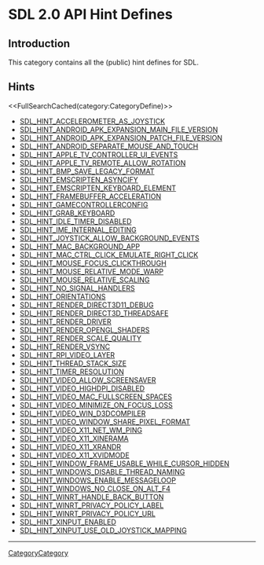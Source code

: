 

= SDL 2.0 API Hint Defines =


== Introduction ==

This category contains all the (public) hint defines for SDL.

== Hints ==

<<FullSearchCached(category:CategoryDefine)>>

<!-- BEGIN CATEGORY LIST -->
* [[SDL_HINT_ACCELEROMETER_AS_JOYSTICK]]
* [[SDL_HINT_ANDROID_APK_EXPANSION_MAIN_FILE_VERSION]]
* [[SDL_HINT_ANDROID_APK_EXPANSION_PATCH_FILE_VERSION]]
* [[SDL_HINT_ANDROID_SEPARATE_MOUSE_AND_TOUCH]]
* [[SDL_HINT_APPLE_TV_CONTROLLER_UI_EVENTS]]
* [[SDL_HINT_APPLE_TV_REMOTE_ALLOW_ROTATION]]
* [[SDL_HINT_BMP_SAVE_LEGACY_FORMAT]]
* [[SDL_HINT_EMSCRIPTEN_ASYNCIFY]]
* [[SDL_HINT_EMSCRIPTEN_KEYBOARD_ELEMENT]]
* [[SDL_HINT_FRAMEBUFFER_ACCELERATION]]
* [[SDL_HINT_GAMECONTROLLERCONFIG]]
* [[SDL_HINT_GRAB_KEYBOARD]]
* [[SDL_HINT_IDLE_TIMER_DISABLED]]
* [[SDL_HINT_IME_INTERNAL_EDITING]]
* [[SDL_HINT_JOYSTICK_ALLOW_BACKGROUND_EVENTS]]
* [[SDL_HINT_MAC_BACKGROUND_APP]]
* [[SDL_HINT_MAC_CTRL_CLICK_EMULATE_RIGHT_CLICK]]
* [[SDL_HINT_MOUSE_FOCUS_CLICKTHROUGH]]
* [[SDL_HINT_MOUSE_RELATIVE_MODE_WARP]]
* [[SDL_HINT_MOUSE_RELATIVE_SCALING]]
* [[SDL_HINT_NO_SIGNAL_HANDLERS]]
* [[SDL_HINT_ORIENTATIONS]]
* [[SDL_HINT_RENDER_DIRECT3D11_DEBUG]]
* [[SDL_HINT_RENDER_DIRECT3D_THREADSAFE]]
* [[SDL_HINT_RENDER_DRIVER]]
* [[SDL_HINT_RENDER_OPENGL_SHADERS]]
* [[SDL_HINT_RENDER_SCALE_QUALITY]]
* [[SDL_HINT_RENDER_VSYNC]]
* [[SDL_HINT_RPI_VIDEO_LAYER]]
* [[SDL_HINT_THREAD_STACK_SIZE]]
* [[SDL_HINT_TIMER_RESOLUTION]]
* [[SDL_HINT_VIDEO_ALLOW_SCREENSAVER]]
* [[SDL_HINT_VIDEO_HIGHDPI_DISABLED]]
* [[SDL_HINT_VIDEO_MAC_FULLSCREEN_SPACES]]
* [[SDL_HINT_VIDEO_MINIMIZE_ON_FOCUS_LOSS]]
* [[SDL_HINT_VIDEO_WIN_D3DCOMPILER]]
* [[SDL_HINT_VIDEO_WINDOW_SHARE_PIXEL_FORMAT]]
* [[SDL_HINT_VIDEO_X11_NET_WM_PING]]
* [[SDL_HINT_VIDEO_X11_XINERAMA]]
* [[SDL_HINT_VIDEO_X11_XRANDR]]
* [[SDL_HINT_VIDEO_X11_XVIDMODE]]
* [[SDL_HINT_WINDOW_FRAME_USABLE_WHILE_CURSOR_HIDDEN]]
* [[SDL_HINT_WINDOWS_DISABLE_THREAD_NAMING]]
* [[SDL_HINT_WINDOWS_ENABLE_MESSAGELOOP]]
* [[SDL_HINT_WINDOWS_NO_CLOSE_ON_ALT_F4]]
* [[SDL_HINT_WINRT_HANDLE_BACK_BUTTON]]
* [[SDL_HINT_WINRT_PRIVACY_POLICY_LABEL]]
* [[SDL_HINT_WINRT_PRIVACY_POLICY_URL]]
* [[SDL_HINT_XINPUT_ENABLED]]
* [[SDL_HINT_XINPUT_USE_OLD_JOYSTICK_MAPPING]]
<!-- END CATEGORY LIST -->

----
[[CategoryCategory]]
